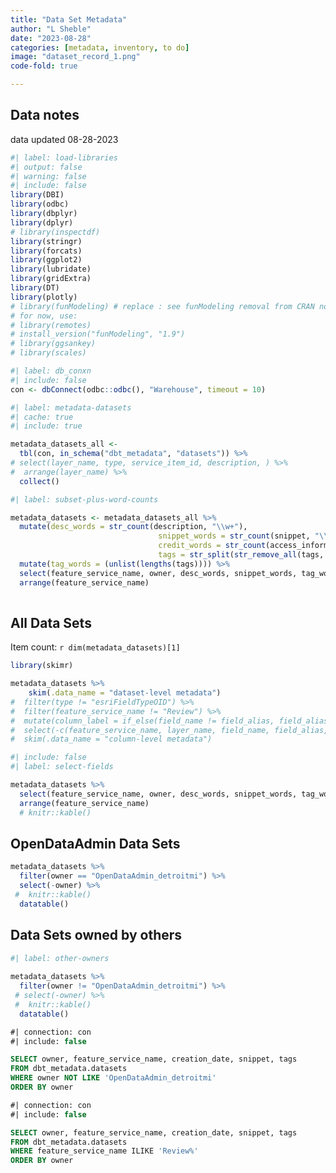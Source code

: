 ```yaml
---
title: "Data Set Metadata"
author: "L Sheble"
date: "2023-08-28"
categories: [metadata, inventory, to do]
image: "dataset_record_1.png"
code-fold: true

---
```




## Data notes

data updated 08-28-2023


```r
#| label: load-libraries
#| output: false
#| warning: false
#| include: false
library(DBI)
library(odbc)
library(dbplyr)
library(dplyr)
# library(inspectdf)
library(stringr)
library(forcats)
library(ggplot2)
library(lubridate)
library(gridExtra)
library(DT)
library(plotly)
# library(funModeling) # replace : see funModeling removal from CRAN note: https://cran.r-project.org/web/packages/funModeling/index.html
# for now, use: 
# library(remotes)
# install_version("funModeling", "1.9")
# library(ggsankey)
# library(scales)
```




```r
#| label: db_conxn
#| include: false
con <- dbConnect(odbc::odbc(), "Warehouse", timeout = 10)
```



```r
#| label: metadata-datasets
#| cache: true
#| include: true

metadata_datasets_all <- 
  tbl(con, in_schema("dbt_metadata", "datasets")) %>%
# select(layer_name, type, service_item_id, description, ) %>%
#  arrange(layer_name) %>%
  collect()

```




```r
#| label: subset-plus-word-counts

metadata_datasets <- metadata_datasets_all %>% 
  mutate(desc_words = str_count(description, "\\w+"),
                                 snippet_words = str_count(snippet, "\\w+"),
                                 credit_words = str_count(access_information, "\\w+"),
                                 tags = str_split(str_remove_all(tags, '\\{|\\}'), ",")) %>%
  mutate(tag_words = (unlist(lengths(tags)))) %>%
  select(feature_service_name, owner, desc_words, snippet_words, tag_words, credit_words, creation_date) %>%
  arrange(feature_service_name) 
  
```


## All Data Sets

Item count: `r dim(metadata_datasets)[1]`


```r
library(skimr)

metadata_datasets %>%
    skim(.data_name = "dataset-level metadata")
#  filter(type != "esriFieldTypeOID") %>%
#  filter(feature_service_name != "Review") %>%
#  mutate(column_label = if_else(field_name != field_alias, field_alias, NA)) %>%
#  select(-c(feature_service_name, layer_name, field_name, field_alias, type)) %>%
#  skim(.data_name = "column-level metadata")
```

```r
#| include: false
#| label: select-fields

metadata_datasets %>%
  select(feature_service_name, owner, desc_words, snippet_words, tag_words, credit_words, creation_date) %>%
  arrange(feature_service_name) 
  # knitr::kable()
```





## OpenDataAdmin Data Sets


```r
metadata_datasets %>%
  filter(owner == "OpenDataAdmin_detroitmi") %>%
  select(-owner) %>%
 #  knitr::kable()
  datatable()
```


## Data Sets owned by others
```r
#| label: other-owners
 
metadata_datasets %>%
  filter(owner != "OpenDataAdmin_detroitmi") %>%
 # select(-owner) %>%
 #  knitr::kable()
  datatable()
```



```sql
#| connection: con
#| include: false

SELECT owner, feature_service_name, creation_date, snippet, tags
FROM dbt_metadata.datasets
WHERE owner NOT LIKE 'OpenDataAdmin_detroitmi'
ORDER BY owner

```


```sql
#| connection: con 
#| include: false

SELECT owner, feature_service_name, creation_date, snippet, tags
FROM dbt_metadata.datasets
WHERE feature_service_name ILIKE 'Review%'
ORDER BY owner

```


